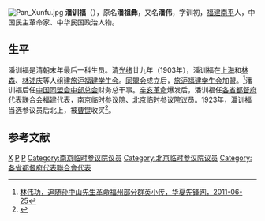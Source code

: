 [[File:Pan_Xunfu.jpg|thumb]]
'''潘训福'''（{{bd|1873年||1930年|}}），原名'''潘祖彝'''，又名'''潘伟'''，字训初，[[福建|福建]][[南平|南平]]人，中国民主革命家、中华民国政治人物。

==生平==
潘训福是清朝末年最后一科生员。清[[光绪|光绪]]廿九年（1903年），潘训福在[[上海|上海]]和[[林森|林森]]、[[林述庆|林述庆]]等人组建[[旅沪福建学生会|旅沪福建学生会]]。[[同盟会|同盟会]]成立后，[[旅沪福建学生会|旅沪福建学生会]]加盟。<ref name=hxxfw>[http://www.chinarenwu.com.cn/bencandy.php?fid=53&aid=4004&page=4 林伟功，追随孙中山先生革命福州部分群英小传，华夏先锋网，2011-06-25]{{dead link|date=2018年3月 |bot=InternetArchiveBot |fix-attempted=yes }}</ref>潘训福后任[[中国同盟会中部总会|中国同盟会中部总会]]财务总干事。[[辛亥革命|辛亥革命]]爆发后，潘训福任[[各省都督府代表联合会|各省都督府代表联合会]]福建代表，[[南京临时参议院|南京临时参议院]]、[[北京临时参议院|北京临时参议院]]议员。1923年，潘训福当选参议员后北上，被[[曹锟|曹锟]]收买<ref>{{Cite book|title=文史资料选编 第4卷 政治军事编 第5册|last=福建省政协文史资料委员会编|first=|publisher=福州：[[福建人民出版社|福建人民出版社]]|year=2006.03|isbn=7-211-05280-5|location=|pages=194}}</ref>。

==参考文献==
{{reflist}}
{{第一次北京臨時參議院}}
{{DEFAULTSORT:Pan潘}}
[[Category:潘姓|X]]
[[Category:南平人|P]]
[[Category:中华民国大陆时期政治人物|P]]
[[Category:南京临时参议院议员|Category:南京临时参议院议员]]
[[Category:北京临时参议院议员|Category:北京临时参议院议员]]
[[Category:各省都督府代表聯合會代表|Category:各省都督府代表聯合會代表]]